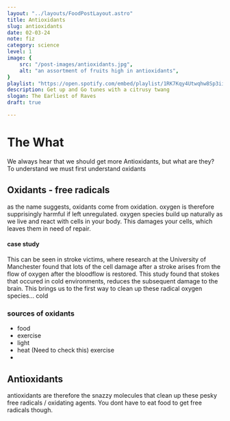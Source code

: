 ```yaml
---
layout: "../layouts/FoodPostLayout.astro"
title: Antioxidants
slug: antioxidants
date: 02-03-24
note: fiz
category: science
level: 1
image: {
    src: "/post-images/antioxidants.jpg",
    alt: "an assortment of fruits high in antioxidants",
}
playlist: "https://open.spotify.com/embed/playlist/1RK7Kqy4Utwqhw8Sp3ii5X?utm_source=generator&theme=0"
description: Get up and Go tunes with a citrusy twang
slogan: The Earliest of Raves
draft: true

---
```


# The What
We always hear that we should get more Antioxidants, but what are they? To understand we must first understand oxidants
## Oxidants - free radicals
as the name suggests, oxidants come from oxidation. oxygen is therefore supprisingly harmful if left unregulated. oxygen species build up naturally as we live and react with cells in your body. This damages your cells, which leaves them in need of repair.

#### case study
This can be seen in stroke victims, where research at the University of Manchester found that lots of the cell damage after a stroke arises from the flow of oxygen after the bloodflow is restored. This study found that stokes that occured in cold environments, reduces the subsequent damage to the brain. This brings us to the first way to clean up these radical oxygen species... cold

### sources of oxidants
- food
- exercise
- light
- heat (Need to check this) 
exercise
- 

## Antioxidants
antioxidants are therefore the snazzy molecules that clean up these pesky free radicals / oxidating agents. You dont have to eat food to get free radicals though.